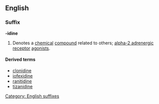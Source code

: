 ==English==

===Suffix===
'''-idine''' 

# {{chemistry}} Denotes a [[chemical]] [[compound]] related to others; [[alpha-2 adrenergic receptor]] [[agonists]].

====Derived terms====
*[[clonidine]]
*[[iofexidine]] 
*[[ranitidine]]
*[[tizanidine]]

[[Category: English suffixes]]